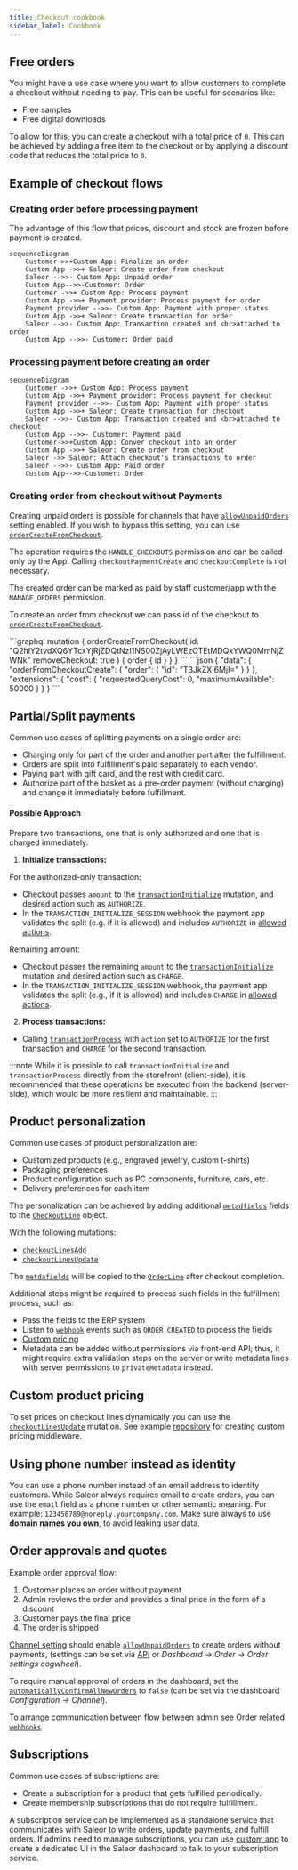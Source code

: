 ```yaml
---
title: Checkout cookbook
sidebar_label: Cookbook
---
```



## Free orders

You might have a use case where you want to allow customers to complete a checkout without needing to pay. This can be useful for scenarios like:

- Free samples
- Free digital downloads

To allow for this, you can create a checkout with a total price of `0`. This can be achieved by adding a free item to the checkout or by applying a discount code that reduces the total price to `0`.

## Example of checkout flows

### Creating order before processing payment

The advantage of this flow that prices, discount and stock are frozen before payment is created.

```mermaid
sequenceDiagram
    Customer->>+Custom App: Finalize an order
    Custom App ->>+ Saleor: Create order from checkout
    Saleor -->>- Custom App: Unpaid order
    Custom App-->>-Customer: Order
    Customer ->>+ Custom App: Process payment
    Custom App ->>+ Payment provider: Process payment for order
    Payment provider -->>- Custom App: Payment with proper status
    Custom App ->>+ Saleor: Create transaction for order
    Saleor -->>- Custom App: Transaction created and <br>attached to order
    Custom App -->>- Customer: Order paid
```

### Processing payment before creating an order

```mermaid
sequenceDiagram
    Customer ->>+ Custom App: Process payment
    Custom App ->>+ Payment provider: Process payment for checkout
    Payment provider -->>- Custom App: Payment with proper status
    Custom App ->>+ Saleor: Create transaction for checkout
    Saleor -->>- Custom App: Transaction created and <br>attached to checkout
    Custom App -->>- Customer: Payment paid
    Customer->>+Custom App: Conver checkout into an order
    Custom App ->>+ Saleor: Create order from checkout
    Saleor ->> Saleor: Attach checkout's transactions to order
    Saleor -->>- Custom App: Paid order
    Custom App-->>-Customer: Order
```

### Creating order from checkout without Payments

Creating unpaid orders is possible for channels that have [`allowUnpaidOrders`](/api-reference/miscellaneous/objects/order-settings#ordersettingsallowunpaidordersboolean---) setting enabled.
If you wish to bypass this setting, you can use [`orderCreateFromCheckout`](api-reference/orders/mutations/order-create-from-checkout.mdx).

The operation requires the `HANDLE_CHECKOUTS` permission and can be called only by the App. Calling `checkoutPaymentCreate` and `checkoutComplete` is not necessary.

The created order can be marked as paid by staff customer/app with the `MANAGE_ORDERS` permission.

To create an order from checkout we can pass id of the checkout to [`orderCreateFromCheckout`](api-reference/orders/mutations/order-create-from-checkout.mdx).

<Tabs>
<TabItem value={"GraphQL"}>
```graphql
mutation {
  orderCreateFromCheckout(
    id: "Q2hlY2tvdXQ6YTcxYjRjZDQtNzI1NS00ZjAyLWEzOTEtMDQxYWQ0MmNjZWNk"
    removeCheckout: true
  ) {
    order {
      id
    }
  }
}
```
</TabItem>
<TabItem value={"Result"}>
```json
{
  "data": {
    "orderFromCheckoutCreate": {
      "order": {
        "id": "T3JkZXI6MjI="
      }
    }
  },
  "extensions": {
    "cost": {
      "requestedQueryCost": 0,
      "maximumAvailable": 50000
    }
  }
}
```
</TabItem>
</Tabs>


## Partial/Split payments

Common use cases of splitting payments on a single order are:

- Charging only for part of the order and another part after the fulfillment.
- Orders are split into fulfillment's paid separately to each vendor.
- Paying part with gift card, and the rest with credit card.
- Authorize part of the basket as a pre-order payment (without charging) and change it immediately before fulfillment.

#### Possible Approach
Prepare two transactions, one that is only authorized and one that is charged immediately.

1. **Initialize transactions:**

For the authorized-only transaction:
- Checkout passes `amount` to the [`transactionInitialize`](/api-reference/payments/mutations/transaction-initialize.mdx) mutation, and desired action such as `AUTHORIZE`.
- In the `TRANSACTION_INITIALIZE_SESSION` webhook the payment app validates the split (e.g. if it is allowed) and includes `AUTHORIZE` in [allowed actions](/developer/extending/webhooks/synchronous-events/transaction#response-4).

Remaining amount:
- Checkout passes the remaining `amount` to the [`transactionInitialize`](/api-reference/payments/mutations/transaction-initialize.mdx) mutation and desired action such as `CHARGE`.
- In the `TRANSACTION_INITIALIZE_SESSION` webhook, the payment app validates the split (e.g., if it is allowed) and includes `CHARGE` in [allowed actions](/developer/extending/webhooks/synchronous-events/transaction#response-4).

2. **Process transactions:**
 - Calling [`transactionProcess`](/api-reference/payments/mutations/transaction-process.mdx) with `action` set to `AUTHORIZE` for the first transaction and `CHARGE` for the second transaction.

:::note
While it is possible to call `transactionInitialize` and `transactionProcess` directly from the storefront (client-side), it is recommended that these operations be executed from the backend (server-side), which would be more resilient and maintainable.
:::

## Product personalization

Common use cases of product personalization are:

- Customized products (e.g., engraved jewelry, custom t-shirts)
- Packaging preferences
- Product configuration such as PC components, furniture, cars, etc.
- Delivery preferences for each item

The personalization can be achieved by adding additional [`metadfields`](/api-reference/checkout/objects/checkout-line.mdx#checkoutlinemetafieldstring--) fields to the [`CheckoutLine`](/api-reference/checkout/objects/checkout-line.mdx) object.

With the following mutations:
- [`checkoutLinesAdd`](/api-reference/checkout/mutations/checkout-lines-add.mdx)
- [`checkoutLinesUpdate`](/api-reference/checkout/mutations/checkout-lines-update.mdx)

The [`metdafields`](/api-reference/orders/objects/order-line.mdx#orderlinemetafieldstring--) will be copied to the [`OrderLine`](/api-reference/orders/objects/order-line.mdx) after checkout completion.

Additional steps might be required to process such fields in the fulfillment process, such as:

- Pass the fields to the ERP system
- Listen to [`webhook`](/developer/extending/webhooks/overview.mdx) events such as `ORDER_CREATED` to process the fields
- [Custom pricing](#custom-product-pricing)
- Metadata can be added without permissions via front-end API; thus, it might require extra validation steps on the server or write metadata lines with server permissions to `privateMetadata` instead.

## Custom product pricing

To set prices on checkout lines dynamically you can use the [`checkoutLinesUpdate`](/api-reference/checkout/inputs/checkout-line-update-input.mdx#checkoutlineupdateinputpricepositivedecimal--) mutation.
See example [repository](https://github.com/saleor/saleor-app-checkout-prices) for creating custom pricing middleware.


## Using phone number instead as identity

You can use a phone number instead of an email address to identify customers. While Saleor always requires email to create orders, you can use the `email` field as a phone number or other semantic meaning. For example: `123456789@noreply.yourcompany.com`. Make sure always to use **domain names you own**, to avoid leaking user data.

## Order approvals and quotes

Example order approval flow:
1. Customer places an order without payment
2. Admin reviews the order and provides a final price in the form of a discount
3. Customer pays the final price
4. The order is shipped

[Channel setting](/developer/channels/configuration.mdx#allow-unpaid-orders) should enable [`allowUnpaidOrders`](/api-reference/orders/inputs/order-settings-input.mdx#ordersettingsinputallowunpaidordersboolean--) to create orders without payments, (settings can be set via [API](/api-reference/channels/mutations/channel-update.mdx) or _Dashboard -> Order -> Order settings cogwheel_).

To require manual approval of orders in the dashboard, set the [`automaticallyConfirmAllNewOrders`](/api-reference/orders/inputs/order-settings-input.mdx#ordersettingsinputautomaticallyconfirmallnewordersboolean--) to `false`
(can be set via the dashboard _Configuration -> Channel_).

To arrange communication between flow between admin see Order related [`webhooks`](/api-reference/webhooks/enums/webhook-sample-event-type-enum.mdx).


## Subscriptions

Common use cases of subscriptions are:

- Create a subscription for a product that gets fulfilled periodically.
- Create membership subscriptions that do not require fulfillment.

A subscription service can be implemented as a standalone service that communicates with Saleor to write orders, update payments, and fulfill orders.
If admins need to manage subscriptions, you can use [custom app](/developer/extending/apps/quickstart.mdx) to create a dedicated UI in the Saleor dashboard to talk to your subscription service.
